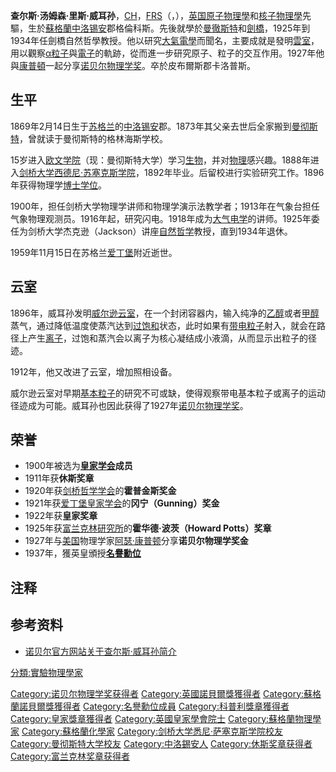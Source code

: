{{NoteTA
|G1=物理學
|1=zh-hans:威耳孙;zh-hant:威爾遜;
|2=zh-hans:汤姆森;zh-hant:湯姆森;
}}
{{Infobox_Scientist
| name = 查尔斯·威耳孙{{Nobel icon|1927年諾貝爾物理學獎|諾貝爾物理學獎}}<br />Charles Wilson
| image = Charles Thomson Rees Wilson at 1927 Solvay conference.jpg
| image_size = 250px
| caption = 威耳孙在1927年[[索尔维会议|索尔维会议]]
| birth_date = {{birth date|1869|2|14}}
| birth_place = [[苏格兰|苏格兰]][[中洛锡安|中洛锡安郡]]{{link-en|格倫科斯|Glencorse}}
| death_date = {{death date and age|1959|11|15|1869|2|14|df=y}}
| death_place = [[苏格兰|苏格兰]][[蘇格蘭邊區|蘇格蘭邊區]]{{link-en|卡洛普斯|Carlops}}
| residence =  
| nationality = {{UK}}
| field = [[物理|物理]]
| work_institution = [[剑桥大学|剑桥大学]]
| alma_mater = [[曼彻斯特大学|曼彻斯特大学]]<br>[[剑桥大学|剑桥大学]]
| doctoral_advisor = [[File:Nobel_prize_medal.svg|20px]] [[约瑟夫·汤姆孙|约瑟夫·汤姆孙]]
| doctoral_students = [[File:Nobel_prize_medal.svg|20px]] [[塞西尔·鲍威尔|塞西尔·鲍威尔]]
| known_for  = [[云室|云室]]
| prizes =  [[File:Nobel_prize_medal.svg|20px]] [[诺贝尔物理学奖|诺贝尔物理学奖]]（1927年）
| footnotes =
}}

'''查尔斯·汤姆森·里斯·威耳孙'''{{NoteTag|在中国大陆，英语人名Wilson在现代人名翻译中译作“威尔逊”，但在指该物理学家时约定俗成译作“威耳孙”}}，[[名譽勳位|CH]]，[[皇家學會院士|FRS]]（{{lang-en|'''Charles Thomson Rees Wilson'''}}，{{bd|1869年|2月14日|1959年|11月15日|catIdx=Wilson}}），[[英国|英国]][[原子物理學|原子物理學]]和[[核子物理學|核子物理學]]先驅，生於[[蘇格蘭|蘇格蘭]][[中洛锡安|中洛锡安]]郡格倫科斯。先後就學於[[曼徹斯特|曼徹斯特]]和[[劍橋|劍橋]]，1925年到1934年任劍橋自然哲學教授。他以研究[[大氣電學|大氣電學]]而聞名，主要成就是發明[[雲室|雲室]]，用以觀察[[α粒子|α粒子]]與[[電子|電子]]的軌跡，從而進一步研究原子、粒子的交互作用。1927年他與[[阿瑟·康普頓|康普頓]]一起分享[[诺贝尔物理学奖|诺贝尔物理学奖]]。卒於皮布爾斯郡卡洛普斯。

== 生平 ==

1869年2月14日生于[[苏格兰|苏格兰]]的[[中洛锡安|中洛锡安]]郡。1873年其父亲去世后全家搬到[[曼彻斯特|曼彻斯特]]，曾就读于曼彻斯特的格林海斯学校。

15岁进入[[曼彻斯特大学|欧文学院]]（现：曼彻斯特大学）学习[[生物|生物]]，并对[[物理|物理]]感兴趣。1888年进入[[剑桥大学|剑桥大学]][[剑桥大学西德尼·苏塞克斯学院|西德尼·苏塞克斯学院]]，1892年毕业。后留校进行实验研究工作。1896年获得物理学[[博士学位|博士学位]]。

1900年，担任剑桥大学物理学讲师和物理学演示法教学者；1913年在气象台担任气象物理观测员。1916年起，研究闪电。1918年成为[[大气电学|大气电学]]的讲师。1925年委任为剑桥大学杰克逊（Jackson）讲座[[自然哲学|自然哲学]]教授，直到1934年退休。

1959年11月15日在苏格兰[[爱丁堡|爱丁堡]]附近逝世。


== 云室 ==
1896年，威耳孙发明[[云室|威尔逊云室]]，在一个封闭容器内，输入纯净的[[乙醇|乙醇]]或者[[甲醇|甲醇]]蒸气，通过降低温度使蒸汽达到[[过饱和|过饱和]]状态，此时如果有[[带电粒子|带电粒子]]射入，就会在路径上产生[[离子|离子]]，过饱和蒸汽会以离子为核心凝结成小液滴，从而显示出粒子的径迹。

1912年，他又改进了云室，增加照相设备。

威尔逊云室对早期[[基本粒子|基本粒子]]的研究不可或缺，使得观察带电基本粒子或离子的运动径迹成为可能。威耳孙也因此获得了1927年[[诺贝尔物理学奖|诺贝尔物理学奖]]。


== 荣誉 ==
* 1900年被选为'''[[皇家学会|皇家学会]]成员'''
* 1911年获'''休斯奖章'''
* 1920年获[[剑桥哲学学会|剑桥哲学学会]]的'''霍普金斯奖金'''
* 1921年获[[爱丁堡皇家学会|爱丁堡皇家学会]]的'''冈宁（Gunning）奖金'''
* 1922年获'''皇家奖章'''
* 1925年获[[富兰克林研究所|富兰克林研究所]]的'''霍华德·波茨（Howard Potts）奖章'''
* 1927年与[[美国|美国]]物理学家[[阿瑟·康普顿|阿瑟·康普顿]]分享'''诺贝尔物理学奖金'''
* 1937年，獲英皇頒授'''[[名譽勳位|名譽勳位]]'''

== 注释 ==
<references group="註" />
==参考资料==
* [http://nobelprize.org/nobel_prizes/physics/laureates/1927/wilson-bio.html 诺贝尔官方网站关于查尔斯·威耳孙简介] {{WebCite|url=https://www.webcitation.org/6HrUM8xg0?url=http://www.nobelprize.org/nobel_prizes/physics/laureates/1927/wilson-bio.html |date=20130704135825 |dateformat=iso }}

{{诺贝尔物理学奖获得者 (1926年-1950年)}}
{{休斯奖章获得者}}
{{1901年至1950年科普利奖章获奖者}}
{{富兰克林奖章获得者}}

{{Authority control}}
{{DEFAULTSORT:Wilson, Charles}}
[[Category:诺贝尔物理学奖获得者|Category:诺贝尔物理学奖获得者]]
[[Category:英國諾貝爾獎獲得者|Category:英國諾貝爾獎獲得者]]
[[Category:蘇格蘭諾貝爾獎獲得者|Category:蘇格蘭諾貝爾獎獲得者]]
[[Category:名譽勳位成員|Category:名譽勳位成員]]
[[Category:科普利獎章獲得者|Category:科普利獎章獲得者]]
[[Category:皇家獎章獲得者|Category:皇家獎章獲得者]]
[[Category:英國皇家學會院士|Category:英國皇家學會院士]]
[[分類:實驗物理學家|分類:實驗物理學家]]
[[Category:蘇格蘭物理學家|Category:蘇格蘭物理學家]]
[[Category:蘇格蘭化學家|Category:蘇格蘭化學家]]
[[Category:剑桥大学悉尼·萨塞克斯学院校友|Category:剑桥大学悉尼·萨塞克斯学院校友]]
[[Category:曼彻斯特大学校友|Category:曼彻斯特大学校友]]
[[Category:中洛錫安人|Category:中洛錫安人]]
[[Category:休斯奖章获得者|Category:休斯奖章获得者]]
[[Category:富兰克林奖章获得者|Category:富兰克林奖章获得者]]